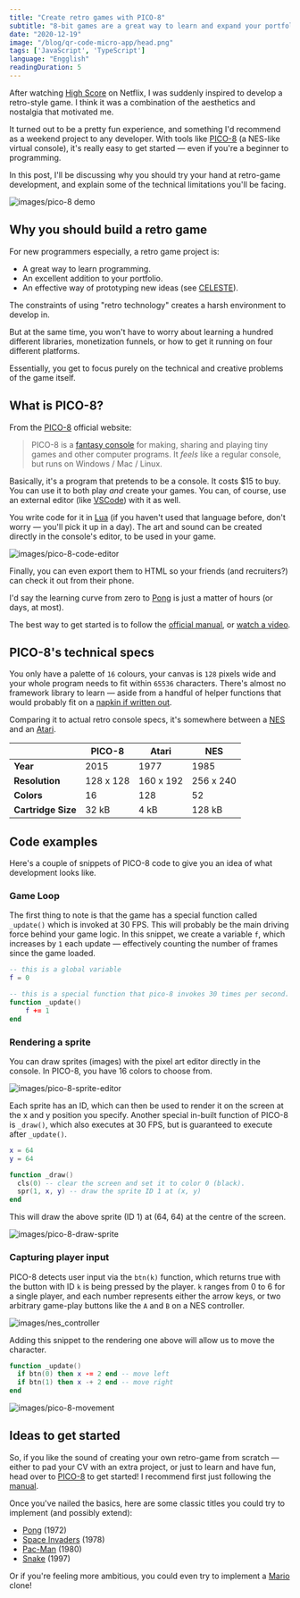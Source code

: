 ```yaml
---
title: "Create retro games with PICO-8"
subtitle: "8-bit games are a great way to learn and expand your portfolio."
date: "2020-12-19"
image: "/blog/qr-code-micro-app/head.png"
tags: ['JavaScript', 'TypeScript']
language: "Engglish"
readingDuration: 5
---
```


After watching [High Score](https://www.youtube.com/watch?v=B4jopG1wX88) on Netflix, I was suddenly inspired to develop a retro-style game. I think it was a combination of the aesthetics and nostalgia that motivated me.

It turned out to be a pretty fun experience, and something I'd recommend as a weekend project to any developer. With tools like [PICO-8](https://www.lexaloffle.com/pico-8.php) (a NES-like virtual console), it's really easy to get started — even if you're a beginner to programming.

In this post, I'll be discussing why you should try your hand at retro-game development, and explain some of the technical limitations you'll be facing.

![images/pico-8 demo](/images/jelpi_demo.gif)

## Why you should build a retro game

For new programmers especially, a retro game project is:

- A great way to learn programming.
- An excellent addition to your portfolio.
- An effective way of prototyping new ideas (see [CELESTE](<https://en.wikipedia.org/wiki/Celeste_(video_game)>)).

The constraints of using "retro technology" creates a harsh environment to develop in.

But at the same time, you won't have to worry about learning a hundred different libraries, monetization funnels, or how to get it running on four different platforms.

Essentially, you get to focus purely on the technical and creative problems of the game itself.

## What is PICO-8?

From the [PICO-8](https://www.lexaloffle.com/pico-8.php) official website:

> PICO-8 is a [fantasy console](https://www.lexaloffle.com/pico-8.php?page=faq) for making, sharing and playing tiny games and other computer programs. It _feels_ like a regular console, but runs on Windows / Mac / Linux.

Basically, it's a program that pretends to be a console. It costs $15 to buy. You can use it to both play _and_ create your games. You can, of course, use an external editor (like [VSCode](https://code.visualstudio.com/)) with it as well.

You write code for it in [Lua](https://www.lua.org/) (if you haven't used that language before, don't worry — you'll pick it up in a day). The art and sound can be created directly in the console's editor, to be used in your game.

![images/pico-8-code-editor](/images/pico-8-code-editor.png)

Finally, you can even export them to HTML so your friends (and recruiters?) can check it out from their phone.

I'd say the learning curve from zero to [Pong](https://en.wikipedia.org/wiki/Pong) is just a matter of hours (or days, at most).

The best way to get started is to follow the [official manual](https://www.lexaloffle.com/pico-8.php?page=manual), or [watch a video](https://www.youtube.com/watch?v=K5RXMuH54iw).

## PICO-8's technical specs

You only have a palette of `16` colours, your canvas is `128` pixels wide and your whole program needs to fit within `65536` characters. There's almost no framework library to learn — aside from a handful of helper functions that would probably fit on a [napkin if written out](https://www.lexaloffle.com/bbs/files/16585/PICO-8_Cheat-Sheet_0-9-2.png).

Comparing it to actual retro console specs, it's somewhere between a [NES](https://en.wikipedia.org/wiki/Nintendo_Entertainment_System) and an [Atari](https://en.wikipedia.org/wiki/Atari).

|                    | PICO-8    | Atari     | NES       |
| ------------------ | --------- | --------- | --------- |
| **Year**           | 2015      | 1977      | 1985      |
| **Resolution**     | 128 x 128 | 160 x 192 | 256 x 240 |
| **Colors**         | 16        | 128       | 52        |
| **Cartridge Size** | 32 kB     | 4 kB      | 128 kB    |

## Code examples

Here's a couple of snippets of PICO-8 code to give you an idea of what development looks like.

### Game Loop

The first thing to note is that the game has a special function called `_update()` which is invoked at 30 FPS. This will probably be the main driving force behind your game logic. In this snippet, we create a variable `f`, which increases by `1` each update — effectively counting the number of frames since the game loaded.

```lua
-- this is a global variable
f = 0

-- this is a special function that pico-8 invokes 30 times per second.
function _update()
    f += 1
end
```

### Rendering a sprite

You can draw sprites (images) with the pixel art editor directly in the console. In PICO-8, you have 16 colors to choose from.

![images/pico-8-sprite-editor](/images/pico-8-sprite-editor.png)

Each sprite has an ID, which can then be used to render it on the screen at the x and y position you specify. Another special in-built function of PICO-8 is `_draw()`, which also executes at 30 FPS, but is guaranteed to execute after `_update()`.

```lua
x = 64
y = 64

function _draw()
  cls(0) -- clear the screen and set it to color 0 (black).
  spr(1, x, y) -- draw the sprite ID 1 at (x, y)
end
```

This will draw the above sprite (ID 1) at (64, 64) at the centre of the screen.

![images/pico-8-draw-sprite](/images/pico-8-draw-sprite.png)

### Capturing player input

PICO-8 detects user input via the `btn(k)` function, which returns true with the button with ID `k` is being pressed by the player. `k` ranges from 0 to 6 for a single player, and each number represents either the arrow keys, or two arbitrary game-play buttons like the `A` and `B` on a NES controller.

![images/nes_controller](/images/classic_nes_controller.jpg)

Adding this snippet to the rendering one above will allow us to move the character.

```lua
function _update()
  if btn(0) then x -= 2 end -- move left
  if btn(1) then x -+ 2 end -- move right
end
```

![images/pico-8-movement](/images/pico-8-movement.gif)

## Ideas to get started

So, if you like the sound of creating your own retro-game from scratch — either to pad your CV with an extra project, or just to learn and have fun, head over to [PICO-8](https://www.lexaloffle.com/pico-8.php) to get started! I recommend first just following the [manual](https://www.lexaloffle.com/pico-8.php?page=manual).

Once you've nailed the basics, here are some classic titles you could try to implement (and possibly extend):

- [Pong](https://en.wikipedia.org/wiki/Pong) (1972)
- [Space Invaders](https://en.wikipedia.org/wiki/Space_Invaders) (1978)
- [Pac-Man](https://en.wikipedia.org/wiki/Pac-Man) (1980)
- [Snake](<https://en.wikipedia.org/wiki/Snake_(video_game_genre)>) (1997)

Or if you're feeling more ambitious, you could even try to implement a [Mario](https://en.wikipedia.org/wiki/Super_Mario_Bros.) clone!
